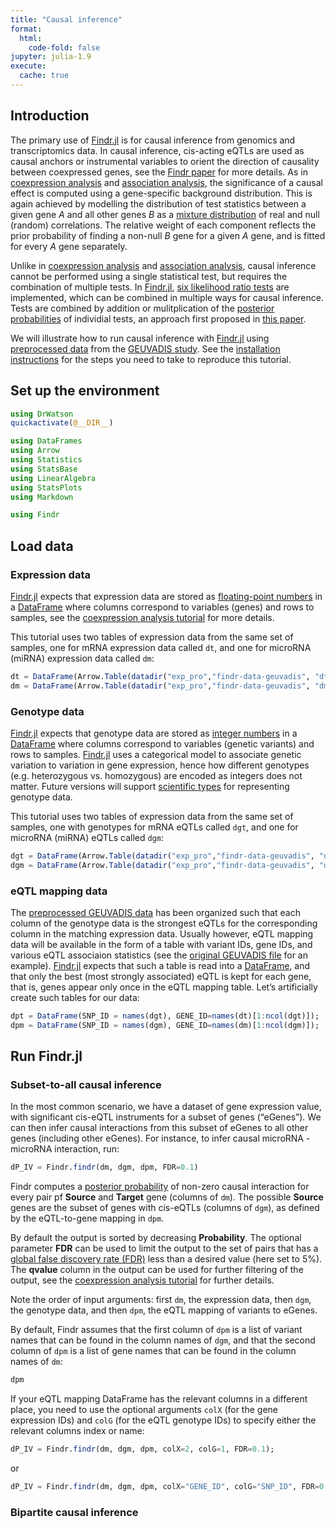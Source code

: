 ```yaml
---
title: "Causal inference"
format:
  html:
    code-fold: false
jupyter: julia-1.9
execute: 
  cache: true
---
```

## Introduction

The primary use of [Findr.jl][1] is for causal inference from genomics and transcriptomics data. In causal inference, cis-acting eQTLs are used as causal anchors or instrumental variables to orient the direction of causality between coexpressed genes, see the [Findr paper][5] for more details. As in [coexpression analysis](coexpression.qmd) and [association analysis](association.qmd), the significance of a causal effect is computed using a gene-specific background distribution. This is again achieved by modelling the distribution of test statistics between a given gene $A$ and all other genes $B$ as a [mixture distribution](https://en.wikipedia.org/wiki/Mixture_distribution) of real and null (random) correlations. The relative weight of each component reflects the prior probability of finding a non-null $B$ gene for a given $A$ gene, and is fitted for every $A$ gene separately.

Unlike in [coexpression analysis](coexpression.qmd) and [association analysis](association.qmd), causal inference cannot be performed using a single statistical test, but requires the combination of multiple tests. In [Findr.jl][1], [six likelihood ratio tests](https://tmichoel.github.io/Findr.jl/dev/realLLR/) are implemented, which can be combined in multiple ways for causal inference. Tests are combined by addition or mulitplication of the [posterior probabilities](https://tmichoel.github.io/Findr.jl/dev/posteriorprobs/) of individial tests, an approach first proposed in [this paper](https://doi.org/10.1186/gb-2007-8-10-r219).


We will illustrate how to run causal inference with [Findr.jl][1] using [preprocessed data][2] from the [GEUVADIS study][3]. See the [installation instructions](installation.qmd) for the steps you need to take to reproduce this tutorial.

## Set up the environment

```julia
using DrWatson
quickactivate(@__DIR__)

using DataFrames
using Arrow
using Statistics
using StatsBase
using LinearAlgebra
using StatsPlots
using Markdown

using Findr
```

## Load data

### Expression data

[Findr.jl][1] expects that expression data are stored as [floating-point numbers](https://docs.julialang.org/en/v1/manual/integers-and-floating-point-numbers/) in a [DataFrame][4] where columns correspond to variables (genes) and rows to samples, see the [coexpression analysis tutorial](coexpression.qmd) for more details.

This tutorial uses two tables of expression data from the same set of samples, one for mRNA expression data called `dt`, and one for microRNA (miRNA) expression data called `dm`:

```julia
dt = DataFrame(Arrow.Table(datadir("exp_pro","findr-data-geuvadis", "dt.arrow")));
dm = DataFrame(Arrow.Table(datadir("exp_pro","findr-data-geuvadis", "dm.arrow")));
```

### Genotype data

[Findr.jl][1] expects that genotype data are stored as [integer numbers](https://docs.julialang.org/en/v1/manual/integers-and-floating-point-numbers/) in a [DataFrame][4] where columns correspond to variables (genetic variants) and rows to samples. [Findr.jl][1] uses a categorical model to associate genetic variation to variation in gene expression, hence how different genotypes (e.g. heterozygous vs. homozygous) are encoded as integers does not matter. Future versions will support [scientific types](https://juliaai.github.io/ScientificTypes.jl/dev/) for representing genotype data.

This tutorial uses two tables of expression data from the same set of samples, one with genotypes for mRNA eQTLs called `dgt`, and one for microRNA (miRNA) eQTLs called `dgm`:

```julia
dgt = DataFrame(Arrow.Table(datadir("exp_pro","findr-data-geuvadis", "dgt.arrow")));
dgm = DataFrame(Arrow.Table(datadir("exp_pro","findr-data-geuvadis", "dgm.arrow")));
```

### eQTL mapping data

The [preprocessed GEUVADIS data][2] has been organized such that each column of the genotype data is the strongest eQTLs for the corresponding column in the matching expression data. Usually however, eQTL mapping data will be available in the form of a table with variant IDs, gene IDs, and various eQTL associaion statistics (see the [original GEUVADIS file](https://www.ebi.ac.uk/biostudies/files/E-GEUV-1/E-GEUV-1/analysis_results/EUR373.gene.cis.FDR5.all.rs137.txt.gz) for an example). [Findr.jl][1] expects that such a table is read into a [DataFrame][4], and that only the best (most strongly associated) eQTL is kept for each gene, that is, genes appear only once in the eQTL mapping table. Let's artificially create such tables for our data:

```julia
dpt = DataFrame(SNP_ID = names(dgt), GENE_ID=names(dt)[1:ncol(dgt)]);
dpm = DataFrame(SNP_ID = names(dgm), GENE_ID=names(dm)[1:ncol(dgm)]);
```

## Run Findr.jl

### Subset-to-all causal inference

In the most common scenario, we have a dataset of gene expression value, with significant cis-eQTL instruments for a subset of genes ("eGenes"). We can then infer causal interactions from this subset of eGenes to all other genes (including other eGenes). For instance, to infer causal microRNA - microRNA interaction, run:

```julia
dP_IV = Findr.findr(dm, dgm, dpm, FDR=0.1)
```

Findr computes a [posterior probability](https://tmichoel.github.io/Findr.jl/dev/posteriorprobs/) of non-zero causal interaction for every pair pf **Source** and **Target** gene (columns of `dm`). The possible **Source** genes are the subset of genes with cis-eQTLs (columns of `dgm`), as defined by the eQTL-to-gene mapping in `dpm`.

By default the output is sorted by decreasing **Probability**. The optional parameter **FDR** can be used to limit the output to the set of pairs that has a [global false discovery rate (FDR)](https://en.wikipedia.org/wiki/False_discovery_rate#Storey-Tibshirani_procedure) less than a desired value (here set to 5%). The **qvalue** column in the output can be used for further filtering of the output, see the [coexpression analysis tutorial](coexpression.qmd) for further details.

Note the order of input arguments: first `dm`, the expression data, then `dgm`, the genotype data, and then `dpm`, the eQTL mapping of variants to eGenes.

By default, Findr assumes that the first column of `dpm` is a list of variant names that can be found in the column names of `dgm`, and that the second column of `dpm` is a list of gene names that can be found in the column names of `dm`:

```julia
dpm
```

If your eQTL mapping DataFrame has the relevant columns in a different place, you need to use the optional arguments `colX` (for the gene expression IDs) and `colG` (for the eQTL genotype IDs) to specify either the relevant columns index or name:


```julia
dP_IV = Findr.findr(dm, dgm, dpm, colX=2, colG=1, FDR=0.1);
```

or

```julia
dP_IV = Findr.findr(dm, dgm, dpm, colX="GENE_ID", colG="SNP_ID", FDR=0.1);
```

### Bipartite causal inference

[1]: https://github.com/tmichoel/Findr.jl
[2]: https://github.com/lingfeiwang/findr-data-geuvadis
[3]: https://doi.org/10.1038/nature12531
[4]: https://dataframes.juliadata.org/stable/
[5]: https://doi.org/10.1371/journal.pcbi.1005703